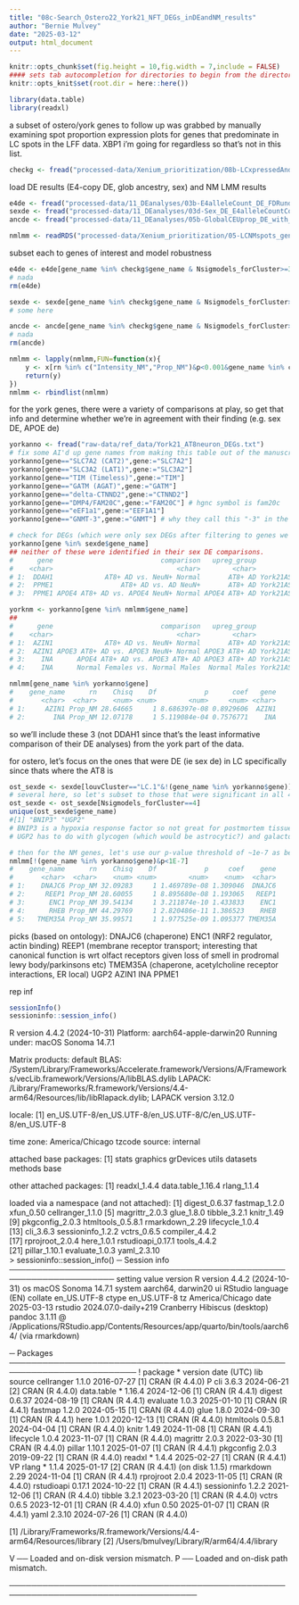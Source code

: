 ```yaml
---
title: "08c-Search_Ostero22_York21_NFT_DEGs_inDEandNM_results"
author: "Bernie Mulvey"
date: "2025-03-12"
output: html_document
---
```


```r
knitr::opts_chunk$set(fig.height = 10,fig.width = 7,include = FALSE)
#### sets tab autocompletion for directories to begin from the directory containing the .Rproj session, instead of the script's directory if different
knitr::opts_knit$set(root.dir = here::here())

library(data.table)
library(readxl)
```

a subset of ostero/york genes to follow up was grabbed by manually examining spot proportion expression plots for genes that predominate in LC spots in the LFF data. XBP1 i'm going for regardless so that's not in this list.
```r
checkg <- fread("processed-data/Xenium_prioritization/08b-LCxpressedAndSemispecific_osterogarcia22_york21_NFTDEGs.txt")
```

load DE results (E4-copy DE, glob ancestry, sex) and NM LMM results
```r
e4de <- fread("processed-data/11_DEanalyses/03b-E4alleleCount_DE_FDRunder0.2_byGene_byNmodelsOf4max_byCluster_10spotmin.txt")
sexde <- fread("processed-data/11_DEanalyses/03d-Sex_DE_E4alleleCountCovar_FDRunder0.2_byGene_byNmodelsOf4max_byCluster_10spotmin.txt")
ancde <- fread("processed-data/11_DEanalyses/05b-GlobalCEUprop_DE_with_e4alleleCountModel_FDR0.2_byGene_byNmodelsOf2max_byCluster_10spotmin.txt")

nmlmm <- readRDS("processed-data/Xenium_prioritization/05-LCNMspots_geneLogcounts_LMMed_by_NMmetric.RDS")
```

subset each to genes of interest and model robustness
```r
e4de <- e4de[gene_name %in% checkg$gene_name & Nsigmodels_forCluster>=3]
# nada
rm(e4de)

sexde <- sexde[gene_name %in% checkg$gene_name & Nsigmodels_forCluster>=3]
# some here

ancde <- ancde[gene_name %in% checkg$gene_name & Nsigmodels_forCluster>=3]
# nada
rm(ancde)

nmlmm <- lapply(nmlmm,FUN=function(x){
    y <- x[rn %in% c("Intensity_NM","Prop_NM")&p<0.001&gene_name %in% checkg$gene_name]
    return(y)
})
nmlmm <- rbindlist(nmlmm)
```

for the york genes, there were a variety of comparisons at play, so get that info and determine whether we're in agreement with their finding (e.g. sex DE, APOE de)
```r
yorkanno <- fread("raw-data/ref_data/York21_AT8neuron_DEGs.txt")
# fix some AI'd up gene names from making this table out of the manuscript text
yorkanno[gene=="SLC7A2 (CAT2)",gene:="SLC7A2"]
yorkanno[gene=="SLC3A2 (LAT1)",gene:="SLC3A2"]
yorkanno[gene=="TIM (Timeless)",gene:="TIM"]
yorkanno[gene=="GATM (AGAT)",gene:="GATM"]
yorkanno[gene=="delta-CTNND2",gene:="CTNND2"]
yorkanno[gene=="DMP4/FAM20C",gene:="FAM20C"] # hgnc symbol is fam20c
yorkanno[gene=="eEF1a1",gene:="EEF1A1"]
yorkanno[gene=="GNMT-3",gene:="GNMT"] # why they call this "-3" in the paper is beyond me, no such gene in humans. the citation on its function in mice also uses the symbol GNMT.

# check for DEGs (which were only sex DEGs after filtering to genes we're currently checking)
yorkanno[gene %in% sexde$gene_name]
## neither of these were identified in their sex DE comparisons.
#      gene                           comparison   upreg_group            src
#    <char>                               <char>        <char>         <char>
# 1:  DDAH1             AT8+ AD vs. NeuN+ Normal       AT8+ AD York21ASNNeuro
# 2:  PPME1                 AT8+ AD vs. AD NeuN+       AT8+ AD York21ASNNeuro
# 3:  PPME1 APOE4 AT8+ AD vs. APOE4 NeuN+ Normal APOE4 AT8+ AD York21ASNNeuro

yorknm <- yorkanno[gene %in% nmlmm$gene_name]
## 
#      gene                           comparison   upreg_group            src
#    <char>                               <char>        <char>         <char>
# 1:  AZIN1             AT8+ AD vs. NeuN+ Normal       AT8+ AD York21ASNNeuro
# 2:  AZIN1 APOE3 AT8+ AD vs. APOE3 NeuN+ Normal APOE3 AT8+ AD York21ASNNeuro
# 3:    INA      APOE4 AT8+ AD vs. APOE3 AT8+ AD APOE3 AT8+ AD York21ASNNeuro
# 4:    INA      Normal Females vs. Normal Males  Normal Males York21ASNNeuro

nmlmm[gene_name %in% yorkanno$gene]
#    gene_name      rn    Chisq    Df            p      coef   gene
#       <char>  <char>    <num> <num>        <num>     <num> <char>
# 1:     AZIN1 Prop_NM 28.64665     1 8.686397e-08 0.8929606  AZIN1
# 2:       INA Prop_NM 12.07178     1 5.119084e-04 0.7576771    INA
```
so we'll include these 3 (not DDAH1 since that's the least informative comparison of their DE analyses) from the york part of the data.

for ostero, let's focus on the ones that were DE (ie sex de) in LC specifically since thats where the AT8 is
```r
ost_sexde <- sexde[louvCluster=="LC.1"&!(gene_name %in% yorkanno$gene)]
# several here, so let's subset to those that were significant in all 4 DE models
ost_sexde <- ost_sexde[Nsigmodels_forCluster==4]
unique(ost_sexde$gene_name)
#[1] "BNIP3" "UGP2"
# BNIP3 is a hypoxia response factor so not great for postmortem tissue
# UGP2 has to do with glycogen (which would be astrocytic?) and galactose/lactose conversion. which could be interesting w/r/t energetics of AD

# then for the NM genes, let's use our p-value threshold of ~1e-7 as before (5 non-york genes)
nmlmm[!(gene_name %in% yorkanno$gene)&p<1E-7]
#    gene_name      rn    Chisq    Df            p     coef    gene
#       <char>  <char>    <num> <num>        <num>    <num>  <char>
# 1:    DNAJC6 Prop_NM 32.09283     1 1.469789e-08 1.309046  DNAJC6
# 2:     REEP1 Prop_NM 28.60055     1 8.895680e-08 1.193065   REEP1
# 3:      ENC1 Prop_NM 39.54134     1 3.211874e-10 1.433833    ENC1
# 4:      RHEB Prop_NM 44.29769     1 2.820486e-11 1.386523    RHEB
# 5:   TMEM35A Prop_NM 35.99571     1 1.977525e-09 1.095377 TMEM35A
```

picks (based on ontology):
DNAJC6 (chaperone)
ENC1 (NRF2 regulator, actin binding)
REEP1 (membrane receptor transport; interesting that canonical function is wrt olfact receptors given loss of smell in prodromal lewy body/parkinsons etc)
TMEM35A (chaperone, acetylcholine receptor interactions, ER local)
UGP2
AZIN1
INA
PPME1

rep inf
```r
sessionInfo()
sessioninfo::session_info()
```
R version 4.4.2 (2024-10-31)
Platform: aarch64-apple-darwin20
Running under: macOS Sonoma 14.7.1

Matrix products: default
BLAS:   /System/Library/Frameworks/Accelerate.framework/Versions/A/Frameworks/vecLib.framework/Versions/A/libBLAS.dylib 
LAPACK: /Library/Frameworks/R.framework/Versions/4.4-arm64/Resources/lib/libRlapack.dylib;  LAPACK version 3.12.0

locale:
[1] en_US.UTF-8/en_US.UTF-8/en_US.UTF-8/C/en_US.UTF-8/en_US.UTF-8

time zone: America/Chicago
tzcode source: internal

attached base packages:
[1] stats     graphics  grDevices utils     datasets  methods   base     

other attached packages:
[1] readxl_1.4.4      data.table_1.16.4 rlang_1.1.4      

loaded via a namespace (and not attached):
 [1] digest_0.6.37     fastmap_1.2.0     xfun_0.50         cellranger_1.1.0 
 [5] magrittr_2.0.3    glue_1.8.0        tibble_3.2.1      knitr_1.49       
 [9] pkgconfig_2.0.3   htmltools_0.5.8.1 rmarkdown_2.29    lifecycle_1.0.4  
[13] cli_3.6.3         sessioninfo_1.2.2 vctrs_0.6.5       compiler_4.4.2   
[17] rprojroot_2.0.4   here_1.0.1        rstudioapi_0.17.1 tools_4.4.2      
[21] pillar_1.10.1     evaluate_1.0.3    yaml_2.3.10      
> sessioninfo::session_info()
─ Session info ─────────────────────────────────────────────────────────────────────
 setting  value
 version  R version 4.4.2 (2024-10-31)
 os       macOS Sonoma 14.7.1
 system   aarch64, darwin20
 ui       RStudio
 language (EN)
 collate  en_US.UTF-8
 ctype    en_US.UTF-8
 tz       America/Chicago
 date     2025-03-13
 rstudio  2024.07.0-daily+219 Cranberry Hibiscus (desktop)
 pandoc   3.1.11 @ /Applications/RStudio.app/Contents/Resources/app/quarto/bin/tools/aarch64/ (via rmarkdown)

─ Packages ─────────────────────────────────────────────────────────────────────────
 !  package     * version date (UTC) lib source
    cellranger    1.1.0   2016-07-27 [1] CRAN (R 4.4.0)
 P  cli           3.6.3   2024-06-21 [2] CRAN (R 4.4.0)
    data.table  * 1.16.4  2024-12-06 [1] CRAN (R 4.4.1)
    digest        0.6.37  2024-08-19 [1] CRAN (R 4.4.1)
    evaluate      1.0.3   2025-01-10 [1] CRAN (R 4.4.1)
    fastmap       1.2.0   2024-05-15 [1] CRAN (R 4.4.0)
    glue          1.8.0   2024-09-30 [1] CRAN (R 4.4.1)
    here          1.0.1   2020-12-13 [1] CRAN (R 4.4.0)
    htmltools     0.5.8.1 2024-04-04 [1] CRAN (R 4.4.0)
    knitr         1.49    2024-11-08 [1] CRAN (R 4.4.1)
    lifecycle     1.0.4   2023-11-07 [1] CRAN (R 4.4.0)
    magrittr      2.0.3   2022-03-30 [1] CRAN (R 4.4.0)
    pillar        1.10.1  2025-01-07 [1] CRAN (R 4.4.1)
    pkgconfig     2.0.3   2019-09-22 [1] CRAN (R 4.4.0)
    readxl      * 1.4.4   2025-02-27 [1] CRAN (R 4.4.1)
 VP rlang       * 1.1.4   2025-01-17 [2] CRAN (R 4.4.1) (on disk 1.1.5)
    rmarkdown     2.29    2024-11-04 [1] CRAN (R 4.4.1)
    rprojroot     2.0.4   2023-11-05 [1] CRAN (R 4.4.0)
    rstudioapi    0.17.1  2024-10-22 [1] CRAN (R 4.4.1)
    sessioninfo   1.2.2   2021-12-06 [1] CRAN (R 4.4.0)
    tibble        3.2.1   2023-03-20 [1] CRAN (R 4.4.0)
    vctrs         0.6.5   2023-12-01 [1] CRAN (R 4.4.0)
    xfun          0.50    2025-01-07 [1] CRAN (R 4.4.1)
    yaml          2.3.10  2024-07-26 [1] CRAN (R 4.4.0)

 [1] /Library/Frameworks/R.framework/Versions/4.4-arm64/Resources/library
 [2] /Users/bmulvey/Library/R/arm64/4.4/library

 V ── Loaded and on-disk version mismatch.
 P ── Loaded and on-disk path mismatch.

────────────────────────────────────────────────────────────────────────────────────
